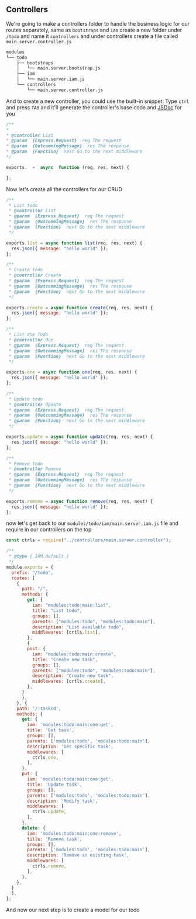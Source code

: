 ## Controllers

We're going to make a controllers folder to handle the business logic for our routes separately, same as `bootstraps` and `iam` create a new folder under `/todo` and name it `controllers` and under controllers create a file called `main.server.controller.js`

```bash
modules
└── todo
    ├── bootstraps
    │   └── main.server.bootstrap.js
    ├── iam
    │   └── main.server.iam.js
    └── controllers
        └── main.server.controller.js
```

And to create a new controller, you could use the built-in snippet.
Type `ctrl` and press `TAB` and it'll generate the controller's base code and [JSDoc](https://devdocs.io/jsdoc/) for you

```javascript title=modules/todo/controllers/main.server.iam.js lineNumbers=true
/**
*
* @controller List
* @param  {Express.Request}  req The request
* @param  {OutcommingMessage}  res The response
* @param  {Function}  next Go to the next middleware
*/

exports.  =  async  function (req, res, next) {

};
```

Now let's create all the controllers for our CRUD

```javascript title=modules/todo/controllers/main.server.iam.js lineNumbers=true
/**
 * List todo
 * @controller List
 * @param  {Express.Request}  req The request
 * @param  {OutcommingMessage}  res The response
 * @param  {Function}  next Go to the next middleware
 */

exports.list = async function list(req, res, next) {
  res.json({ message: "hello world" });
};

/**
 * Create todo
 * @controller Create
 * @param  {Express.Request}  req The request
 * @param  {OutcommingMessage}  res The response
 * @param  {Function}  next Go to the next middleware
 */

exports.create = async function create(req, res, next) {
  res.json({ message: "hello world" });
};

/**
 * List one Todo
 * @controller One
 * @param  {Express.Request}  req The request
 * @param  {OutcommingMessage}  res The response
 * @param  {Function}  next Go to the next middleware
 */

exports.one = async function one(req, res, next) {
  res.json({ message: "hello world" });
};

/**
 * Update todo
 * @controller Update
 * @param  {Express.Request}  req The request
 * @param  {OutcommingMessage}  res The response
 * @param  {Function}  next Go to the next middleware
 */

exports.update = async function update(req, res, next) {
  res.json({ message: "hello world" });
};

/**
 * Remove todo
 * @controller Remove
 * @param  {Express.Request}  req The request
 * @param  {OutcommingMessage}  res The response
 * @param  {Function}  next Go to the next middleware
 */

exports.remove = async function remove(req, res, next) {
  res.json({ message: "hello world" });
};
```

now let's get back to our `modules/todo/iam/main.server.iam.js` file and require in our controllers on the top

```javascript title=modules/todo/iam/main.server.iam.js lineNumbers=true
const ctrls = require("../controllers/main.server.controller");

/**
 * @type { IAM.default }
 */
module.exports = {
  prefix: "/todo",
  routes: [
    {
      path: "/",
      methods: {
        get: {
          iam: "modules:todo:main:list",
          title: "List todo",
          groups: [],
          parents: ["modules:todo", "modules:todo:main"],
          description: "List available todo",
          middlewares: [crtls.list],
        },
        {
        post: {
          iam: "modules:todo:main:create",
          title: "Create new task",
          groups: [],
          parents: ["modules:todo", "modules:todo:main"],
          description: "Create new task",
          middlewares: [crtls.create],
        },
      }
      },
    }, {
    path: '/:taskId',
    methods: {
      get: {
        iam: 'modules:todo:main:one:get',
        title: 'Get task',
        groups: [],
        parents: ['modules:todo', 'modules:todo:main'],
        description: 'Get specific task',
        middlewares: [
          ctrls.one,
        ],
      },
      put: {
        iam: 'modules:todo:main:one:get',
        title: 'Update task',
        groups: [],
        parents: ['modules:todo', 'modules:todo:main'],
        description: 'Modify task',
        middlewares: [
          ctrls.update,
        ],
      },
      delete: {
        iam: 'modules:todo:main:one:remove',
        title: 'Remove task',
        groups: [],
        parents: ['modules:todo', 'modules:todo:main'],
        description: 'Remove an existing task',
        middlewares: [
          ctrls.remove,
        ],
      },
    },
  }
  ],
};
```

And now our next step is to create a model for our todo
